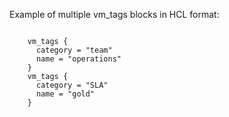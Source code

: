 <!-- Code generated from the comments of the Tag struct in datasource/virtual_machine/data.go; DO NOT EDIT MANUALLY -->

Example of multiple vm_tags blocks in HCL format:
```

	vm_tags {
	  category = "team"
	  name = "operations"
	}
	vm_tags {
	  category = "SLA"
	  name = "gold"
	}

```

<!-- End of code generated from the comments of the Tag struct in datasource/virtual_machine/data.go; -->

